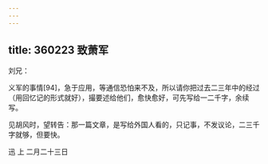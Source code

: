 ```yaml
---
---
---
```

title: 360223 致萧军
---




刘兄：

义军的事情[94]，急于应用，等通信恐怕来不及，所以请你把过去二三年中的经过（用回忆记的形式就好），撮要述给他们，愈快愈好，可先写给一二千字，余续写。

见胡风时，望转告：那一篇文章，是写给外国人看的，只记事，不发议论，二三千字就够，但要快。

迅 上 二月二十三日